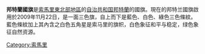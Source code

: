 {{expand|time=2015-02-16T16:53:04+00:00}}
{{unreferenced|time=2015-02-16T16:53:04+00:00}}
{{Infobox flag
|Name = 邦特蘭國旗
|Article = 
|Image = Flag of Puntland.svg
|Use = 110000
|Symbol = 
|Proportion = 1:2
|Adoption = 2009年11月22日
|Design = 
|Type = State
|Name2 = 邦特蘭地區使用的[[索馬里國旗|索馬里國旗]]
|Article2 = 
|Image2 = Flag of Somalia (sky blue).svg
|Use2 = 110000
|Symbol2 = 
|Proportion2 = 1:2
|Adoption2 = 2009年11月22日
|Design2 = 
|Type2 = State
|Name3 = 西邦特蘭地區使用的自治區旗幟
|Article3 = 
|Image3 = Flag of West Puntland.svg
|Use3 = 110000
|Symbol3 = 
|Proportion3 = 1:2
|Adoption3 = 2009年11月22日
|Design3 = 
|Type3 = State
}}
'''邦特蘭國旗'''是[[索馬里|索馬里]][[非洲之角|東北部地區]]的[[自治共和国|自治共和国]][[邦特蘭|邦特蘭]]的國旗。現在的邦特兰國旗啟用於2009年11月22日，是一面三色旗，自上而下是藍色、白色、綠色三色條紋。藍色條紋加上其內含之白色五角星是索马里的旗帜，白色象征和平与稳定，绿色象征自然资源。

[[Category:索馬里|Category:索馬里]]
{{Africa topic|国旗|title=[[非洲旗帜列表|非洲旗帜列表]]}}
{{nationalflags}}<!--- to edit this table, go to [[Template:Nationalflags|Template:Nationalflags]] --->